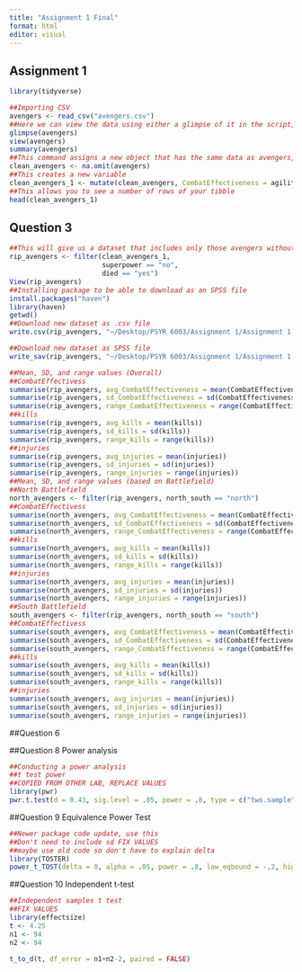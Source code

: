 ```yaml
---
title: "Assignment 1 Final"
format: html
editor: visual
---
```


## Assignment 1

```r
library(tidyverse)

##Importing CSV
avengers <- read_csv("avengers.csv")
##Here we can view the data using either a glimpse of it in the script, or the whole data set in a separate tab
glimpse(avengers)
view(avengers)
summary(avengers)
##This command assigns a new object that has the same data as avengers, but excludes observations with missing data
clean_avengers <- na.omit(avengers)
##This creates a new variable 
clean_avengers_1 <- mutate(clean_avengers, CombatEffectiveness = agility + speed + strength + willpower)
##This allows you to see a number of rows of your tibble
head(clean_avengers_1)
```

## Question 3

```r
##This will give us a dataset that includes only those avengers without superpowers and who have died
rip_avengers <- filter(clean_avengers_1, 
                       superpower == "no",
                       died == "yes")
View(rip_avengers)
##Installing package to be able to download as an SPSS file
install.packages("haven")
library(haven)
getwd()
##Download new dataset as .csv file
write.csv(rip_avengers, "~/Desktop/PSYR 6003/Assignment 1/Assignment 1 - BI PSYR6003/rip_avengers.csv")

##Download new dataset as SPSS file
write_sav(rip_avengers, "~/Desktop/PSYR 6003/Assignment 1/Assignment 1 - BI PSYR6003/rip_avengers.sav")

##Mean, SD, and range values (Overall)
##CombatEffectivess
summarise(rip_avengers, avg_CombatEffectiveness = mean(CombatEffectiveness))
summarise(rip_avengers, sd_CombatEffectiveness = sd(CombatEffectiveness))
summarise(rip_avengers, range_CombatEffectiveness = range(CombatEffectiveness))
##kills
summarise(rip_avengers, avg_kills = mean(kills))
summarise(rip_avengers, sd_kills = sd(kills))
summarise(rip_avengers, range_kills = range(kills))
##injuries
summarise(rip_avengers, avg_injuries = mean(injuries))
summarise(rip_avengers, sd_injuries = sd(injuries))
summarise(rip_avengers, range_injuries = range(injuries))
##Mean, SD, and range values (based on Battlefield)
##North Battlefield
north_avengers <- filter(rip_avengers, north_south == "north")
##CombatEffectivess
summarise(north_avengers, avg_CombatEffectiveness = mean(CombatEffectiveness))
summarise(north_avengers, sd_CombatEffectiveness = sd(CombatEffectiveness))
summarise(north_avengers, range_CombatEffectiveness = range(CombatEffectiveness))
##kills
summarise(north_avengers, avg_kills = mean(kills))
summarise(north_avengers, sd_kills = sd(kills))
summarise(north_avengers, range_kills = range(kills))
##injuries
summarise(north_avengers, avg_injuries = mean(injuries))
summarise(north_avengers, sd_injuries = sd(injuries))
summarise(north_avengers, range_injuries = range(injuries))
##South Battlefield
south_avengers <- filter(rip_avengers, north_south == "south")
##CombatEffectivess
summarise(south_avengers, avg_CombatEffectiveness = mean(CombatEffectiveness))
summarise(south_avengers, sd_CombatEffectiveness = sd(CombatEffectiveness))
summarise(south_avengers, range_CombatEffectiveness = range(CombatEffectiveness))
##kills
summarise(south_avengers, avg_kills = mean(kills))
summarise(south_avengers, sd_kills = sd(kills))
summarise(south_avengers, range_kills = range(kills))
##injuries
summarise(south_avengers, avg_injuries = mean(injuries))
summarise(south_avengers, sd_injuries = sd(injuries))
summarise(south_avengers, range_injuries = range(injuries))

```

##Question 6

##Question 8 Power analysis

```r
##Conducting a power analysis
##t test power 
##COPIED FROM OTHER LAB, REPLACE VALUES
library(pwr)
pwr.t.test(d = 0.41, sig.level = .05, power = .8, type = c("two.sample"), alternative = "two.sided")
```

##Question 9 Equivalence Power Test\

```r
##Newer package code update, use this
##Don't need to include sd FIX VALUES
##maybe use old code so don't have to explain delta
library(TOSTER)
power_t_TOST(delta = 0, alpha = .05, power = .8, low_eqbound = -.2, high_eqbound = .2)
```

##Question 10 Independent t-test

```r
##Independent samples t test
##FIX VALUES
library(effectsize)
t <- 4.25
n1 <- 94
n2 <- 94

t_to_d(t, df_error = n1+n2-2, paired = FALSE)
```
